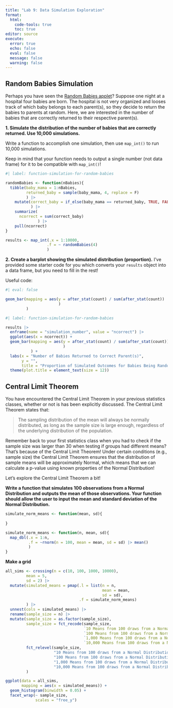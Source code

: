 ```yaml
---
title: "Lab 9: Data Simulation Exploration"
format: 
  html:
    code-tools: true
    toc: true
editor: source
execute: 
  error: true
  echo: false
  eval: false
  message: false
  warning: false
---
```


## Random Babies Simulation

Perhaps you have seen the [Random Babies applet](https://www.rossmanchance.com/applets/2021/randombabies/RandomBabies.html)? 
Suppose one night at a hospital four babies are born. The hospital is not very
organized and looses track of which baby belongs to each parent(s), so they 
decide to return the babies to parents at random. Here, we are interested in the
number of babies that are correctly returned to their respective parent(s).

**1. Simulate the distribution of the number of babies that are correctly returned. Use 10,000 simulations.**

::: callout-tip
Write a function to accomplish one simulation, then use `map_int()` to run
10,000 simulations. 

Keep in mind that your function needs to output a single number (not data frame) 
for it to be compatible with `map_int()`!
:::

```r
#| label: function-simulation-for-random-babies

randomBabies <- function(nBabies){
  tibble(baby_mama = 1:nBabies,
         returned_baby = sample(baby_mama, 4, replace = F)
         ) |> 
    mutate(correct_baby = if_else(baby_mama == returned_baby, TRUE, FALSE)
           ) |> 
    summarize(
      ncorrect = sum(correct_baby)
              ) |> 
    pull(ncorrect)
}

results <- map_int(.x = 1:10000,
                  .f = ~ randomBabies(4)
                  )
```

**2. Create a barplot showing the simulated distribution (proportion).** I've
provided some starter code for you which converts your `results` object
into a data frame, but you need to fill in the rest!

::: callout-tip
Useful code:

```r
#| eval: false

geom_bar(mapping = aes(y = after_stat(count) / sum(after_stat(count))
                       )
         )
```
:::

```r
#| label: function-simulation-for-random-babies

results |> 
  enframe(name = "simulation_number", value = "ncorrect") |> 
  ggplot(aes(x = ncorrect)) +
  geom_bar(mapping = aes(y = after_stat(count) / sum(after_stat(count))
                         )
           ) +
  labs(x = "Number of Babies Returned to Correct Parent(s)",
       y = "", 
       title = "Proportion of Simulated Outcomes for Babies Being Randomly Given to Four Parent(s)") +
  theme(plot.title = element_text(size = 12))
```

## Central Limit Theorem

You have encountered the Central Limit Theorem in your previous statistics 
classes, whether or not is has been explicitly discussed. The Central Limit 
Theorem states that: 

> The sampling distribution of the mean will always be normally distributed, as
> long as the sample size is large enough, regardless of the underlying 
> distribution of the population. 

Remember back to your first statistics class when you had to check if the 
sample size was larger than 30 when testing if groups had different means? 
That's because of the Central Limit Theorem! Under certain conditions 
(e.g., sample size) the Central Limit Theorem ensures that the distribution 
of sample means will be approximately Normal, which means that we can calculate
a p-value using known properties of the Normal Distribution! 

Let's explore the Central Limit Theorem a bit! 

**Write a function that simulates 100 observations from a Normal Distribution and outputs the mean of those observations. Your function should allow the user to input the mean and standard deviation of the Normal Distribution.**

```r

simulate_norm_means <- function(mean, sd){
  
}
```


```r
simulate_norm_means <- function(n, mean, sd){
  map_dbl(.x = 1:n, 
          .f = ~rnorm(n = 100, mean = mean, sd = sd) |> mean()
          )
}
```

**Make a grid**

```r
all_sims <- crossing(n = c(10, 100, 1000, 10000), 
         mean = 5, 
         sd = 2) |> 
  mutate(simulated_means = pmap(.l = list(n = n, 
                                          mean = mean, 
                                          sd = sd), 
                                .f = simulate_norm_means)
         ) |> 
  unnest(cols = simulated_means) |> 
  rename(sample_size = n) |> 
  mutate(sample_size = as.factor(sample_size), 
         sample_size = fct_recode(sample_size, 
                                  `10 Means from 100 draws from a Normal Distribution` = "10", 
                                  `100 Means from 100 draws from a Normal Distribution` = "100", 
                                  `1,000 Means from 100 draws from a Normal Distribution` = "1000", 
                                  `10,000 Means from 100 draws from a Normal Distribution` = "10000"), 
         fct_relevel(sample_size, 
                     "10 Means from 100 draws from a Normal Distribution", 
                     "100 Means from 100 draws from a Normal Distribution", 
                     "1,000 Means from 100 draws from a Normal Distribution", 
                     "10,000 Means from 100 draws from a Normal Distribution")
         )

```


```r
ggplot(data = all_sims, 
       mapping = aes(x = simulated_means)) +
  geom_histogram(binwidth = 0.05) +
  facet_wrap(~ sample_size, 
             scales = "free_y")
```


